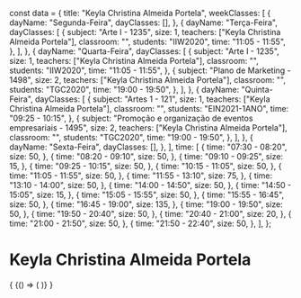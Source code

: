const data = {
  title: "Keyla Christina Almeida Portela",
  weekClasses: [
    {
      dayName: "Segunda-Feira",
      dayClasses: [],
    },
    {
      dayName: "Terça-Feira",
      dayClasses: [
        {
          subject: "Arte I - 1235",
          size: 1,
          teachers: ["Keyla Christina Almeida Portela"],
          classroom: "",
          students: "IIW2020",
          time: "11:05 - 11:55",
        },
      ],
    },
    {
      dayName: "Quarta-Feira",
      dayClasses: [
        {
          subject: "Arte I - 1235",
          size: 1,
          teachers: ["Keyla Christina Almeida Portela"],
          classroom: "",
          students: "IIW2020",
          time: "11:05 - 11:55",
        },
        {
          subject: "Plano de Marketing - 1498",
          size: 2,
          teachers: ["Keyla Christina Almeida Portela"],
          classroom: "",
          students: "TGC2020",
          time: "19:00 - 19:50",
        },
      ],
    },
    {
      dayName: "Quinta-Feira",
      dayClasses: [
        {
          subject: "Artes 1 - 121",
          size: 1,
          teachers: ["Keyla Christina Almeida Portela"],
          classroom: "",
          students: "EIN2021-1ANO",
          time: "09:25 - 10:15",
        },
        {
          subject: "Promoção e organização de eventos empresariais - 1495",
          size: 2,
          teachers: ["Keyla Christina Almeida Portela"],
          classroom: "",
          students: "TGC2020",
          time: "19:00 - 19:50",
        },
      ],
    },
    {
      dayName: "Sexta-Feira",
      dayClasses: [],
    },
  ],
  time: [
    {
      time: "07:30 - 08:20",
      size: 50,
    },
    {
      time: "08:20 - 09:10",
      size: 50,
    },
    {
      time: "09:10 - 09:25",
      size: 15,
    },
    {
      time: "09:25 - 10:15",
      size: 50,
    },
    {
      time: "10:15 - 11:05",
      size: 50,
    },
    {
      time: "11:05 - 11:55",
      size: 50,
    },
    {
      time: "11:55 - 13:10",
      size: 75,
    },
    {
      time: "13:10 - 14:00",
      size: 50,
    },
    {
      time: "14:00 - 14:50",
      size: 50,
    },
    {
      time: "14:50 - 15:05",
      size: 15,
    },
    {
      time: "15:05 - 15:55",
      size: 50,
    },
    {
      time: "15:55 - 16:45",
      size: 50,
    },
    {
      time: "16:45 - 19:00",
      size: 135,
    },
    {
      time: "19:00 - 19:50",
      size: 50,
    },
    {
      time: "19:50 - 20:40",
      size: 50,
    },
    {
      time: "20:40 - 21:00",
      size: 20,
    },
    {
      time: "21:00 - 21:50",
      size: 50,
    },
    {
      time: "21:50 - 22:40",
      size: 50,
    },
  ],
};

# Keyla Christina Almeida Portela

<div>
  {
    <BrowserOnly>
      {() => (
        <Grid
          title={data.title}
          weekClasses={data.weekClasses}
          time={data.time}
        />
      )}
    </BrowserOnly>
  }
</div>
